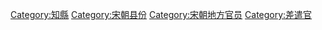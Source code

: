 [[Category:知縣|Category:知縣]]
[[Category:宋朝县份|Category:宋朝县份]]
[[Category:宋朝地方官员|Category:宋朝地方官员]]
[[Category:差遣官|Category:差遣官]]